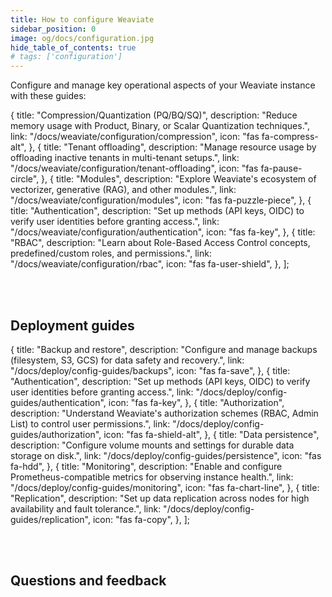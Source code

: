 ```yaml
---
title: How to configure Weaviate
sidebar_position: 0
image: og/docs/configuration.jpg
hide_table_of_contents: true
# tags: ['configuration']
---
```


Configure and manage key operational aspects of your Weaviate instance with these guides:


  {
    title: "Compression/Quantization (PQ/BQ/SQ)",
    description:
      "Reduce memory usage with Product, Binary, or Scalar Quantization techniques.",
    link: "/docs/weaviate/configuration/compression",
    icon: "fas fa-compress-alt",
  },
  {
    title: "Tenant offloading",
    description:
      "Manage resource usage by offloading inactive tenants in multi-tenant setups.",
    link: "/docs/weaviate/configuration/tenant-offloading",
    icon: "fas fa-pause-circle",
  },
  {
    title: "Modules",
    description:
      "Explore Weaviate's ecosystem of vectorizer, generative (RAG), and other modules.",
    link: "/docs/weaviate/configuration/modules",
    icon: "fas fa-puzzle-piece",
  },
  {
    title: "Authentication",
    description:
      "Set up methods (API keys, OIDC) to verify user identities before granting access.",
    link: "/docs/weaviate/configuration/authentication",
    icon: "fas fa-key",
  },
  {
    title: "RBAC",
    description:
      "Learn about Role-Based Access Control concepts, predefined/custom roles, and permissions.",
    link: "/docs/weaviate/configuration/rbac",
    icon: "fas fa-user-shield",
  },
];

<br />
<CardsSection items={configOpsData} />
<br />

## Deployment guides

  {
    title: "Backup and restore",
    description:
      "Configure and manage backups (filesystem, S3, GCS) for data safety and recovery.",
    link: "/docs/deploy/config-guides/backups",
    icon: "fas fa-save",
  },
  {
    title: "Authentication",
    description:
      "Set up methods (API keys, OIDC) to verify user identities before granting access.",
    link: "/docs/deploy/config-guides/authentication",
    icon: "fas fa-key",
  },
  {
    title: "Authorization",
    description:
      "Understand Weaviate's authorization schemes (RBAC, Admin List) to control user permissions.",
    link: "/docs/deploy/config-guides/authorization",
    icon: "fas fa-shield-alt",
  },
  {
    title: "Data persistence",
    description:
      "Configure volume mounts and settings for durable data storage on disk.",
    link: "/docs/deploy/config-guides/persistence",
    icon: "fas fa-hdd",
  },
  {
    title: "Monitoring",
    description:
      "Enable and configure Prometheus-compatible metrics for observing instance health.",
    link: "/docs/deploy/config-guides/monitoring",
    icon: "fas fa-chart-line",
  },
  {
    title: "Replication",
    description:
      "Set up data replication across nodes for high availability and fault tolerance.",
    link: "/docs/deploy/config-guides/replication",
    icon: "fas fa-copy",
  },
];

<br />
<CardsSection items={deployConfigOpsData} />
<br />

## Questions and feedback


<DocsFeedback />
